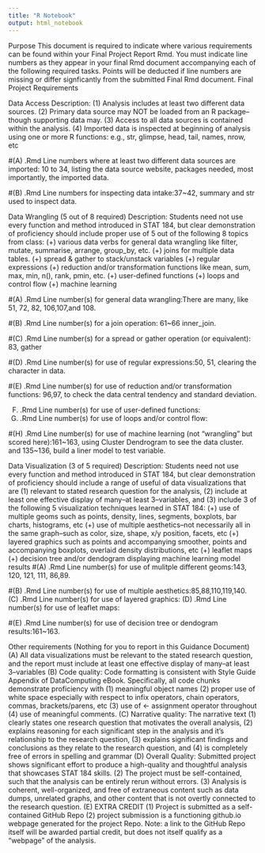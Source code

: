 ```yaml
---
title: "R Notebook"
output: html_notebook
---
```


Purpose
This document is required to indicate where various requirements can be found within your Final Project
Report Rmd. You must indicate line numbers as they appear in your final Rmd document accompanying each of the following required tasks. Points will be deducted if line numbers are missing or differ
signficantly from the submitted Final Rmd document.
Final Project Requirements

Data Access
Description: (1) Analysis includes at least two different data sources. (2) Primary data source may NOT
be loaded from an R package–though supporting data may. (3) Access to all data sources is contained within
the analysis. (4) Imported data is inspected at beginning of analysis using one or more R functions: e.g.,
str, glimpse, head, tail, names, nrow, etc

#(A) .Rmd Line numbers where at least two different data sources are imported: 10 to 34, listing the data source website, packages needed, most importantly, the imported data.

#(B) .Rmd Line numbers for inspecting data intake:37~42, summary and str used to inspect data.

Data Wrangling (5 out of 8 required)
Description: Students need not use every function and method introduced in STAT 184, but clear demonstration of proficiency should include proper use of 5 out of the following 8 topics from class: (+) various
data verbs for general data wrangling like filter, mutate, summarise, arrange, group_by, etc. (+) joins for
multiple data tables. (+) spread & gather to stack/unstack variables (+) regular expressions (+) reduction
and/or transformation functions like mean, sum, max, min, n(), rank, pmin, etc. (+) user-defined functions
(+) loops and control flow (+) machine learning

#(A) .Rmd Line number(s) for general data wrangling:There are many, like 51, 72,  82, 106,107,and 108.

#(B) .Rmd Line number(s) for a join operation: 61~66 inner_join.

#(C) .Rmd Line number(s) for a spread or gather operation (or equivalent): 83, gather

#(D) .Rmd Line number(s) for use of regular expressions:50, 51, clearing the character in data.

#(E) .Rmd Line number(s) for use of reduction and/or transformation functions: 96,97, to check the data central tendency and standard deviation.

(F) .Rmd Line number(s) for use of user-defined functions:
(G) .Rmd Line number(s) for use of loops and/or control flow:

#(H) .Rmd Line number(s) for use of machine learning (not “wrangling” but scored here):161~163, using Cluster Dendrogram to see the data cluster. and 135~136, build a liner model to test variable.

Data Visualization (3 of 5 required)
Description: Students need not use every function and method introduced in STAT 184, but clear demonstration of proficiency should include a range of useful of data visualizations that are (1) relevant to stated
research question for the analysis, (2) include at least one effective display of many–at least 3–variables, and
(3) include 3 of the following 5 visualization techniques learned in STAT 184: (+) use of multiple geoms such
as points, density, lines, segments, boxplots, bar charts, histograms, etc (+) use of multiple aesthetics–not
necessarily all in the same graph–such as color, size, shape, x/y position, facets, etc (+) layered graphics
such as points and accompanying smoother, points and accompanying boxplots, overlaid density distributions,
etc (+) leaflet maps (+) decision tree and/or dendogram displaying machine learning model results
#(A) .Rmd Line number(s) for use of mulitple different geoms:143, 120, 121, 111, 86,89.

#(B) .Rmd Line number(s) for use of multiple aesthetics:85,88,110,119,140.
(C) .Rmd Line number(s) for use of layered graphics:
(D) .Rmd Line number(s) for use of leaflet maps:

#(E) .Rmd Line number(s) for use of decision tree or dendogram results:161~163.


Other requirements (Nothing for you to report in this Guidance Document)
(A) All data visualizations must be relevant to the stated research question, and the report must include
at least one effective display of many–at least 3–variables
(B) Code quality: Code formatting is consistent with Style Guide Appendix of DataComputing eBook.
Specifically, all code chunks demonstrate proficiency with (1) meaningful object names (2) proper use
of white space especially with respect to infix operators, chain operators, commas, brackets/parens,
etc (3) use of <- assignment operator throughout (4) use of meaningful comments.
(C) Narrative quality: The narrative text (1) clearly states one research question that motivates the overall
analysis, (2) explains reasoning for each significant step in the analysis and it’s relationship to the research question, (3) explains significant findings and conclusions as they relate to the research question,
and (4) is completely free of errors in spelling and grammar
(D) Overall Quality: Submitted project shows significant effort to produce a high-quality and thoughtful
analysis that showcases STAT 184 skills. (2) The project must be self-contained, such that the analysis
can be entirely rerun without errors. (3) Analysis is coherent, well-organized, and free of extraneous
content such as data dumps, unrelated graphs, and other content that is not overtly connected to the
research question.
(E) EXTRA CREDIT (1) Project is submitted as a self-contained GitHub Repo (2) project submission
is a functioning github.io webpage generated for the project Repo. Note: a link to the GitHub Repo
itself will be awarded partial credit, but does not itself qualify as a “webpage” of the analysis.